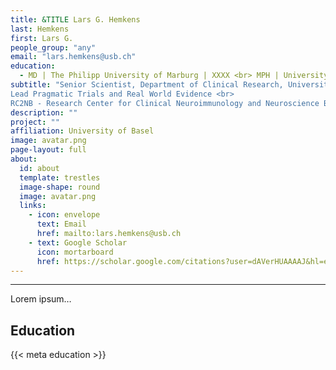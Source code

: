 ```yaml
---
title: &TITLE Lars G. Hemkens
last: Hemkens
first: Lars G.
people_group: "any"
email: "lars.hemkens@usb.ch"
education:
  - MD | The Philipp University of Marburg | XXXX <br> MPH | University of Düsseldorf | XXXX
subtitle: "Senior Scientist, Department of Clinical Research, University of Basel <br>
Lead Pragmatic Trials and Real World Evidence <br>
RC2NB - Research Center for Clinical Neuroimmunology and Neuroscience Basel"
description: ""
project: ""
affiliation: University of Basel
image: avatar.png
page-layout: full
about: 
  id: about
  template: trestles
  image-shape: round
  image: avatar.png
  links:
    - icon: envelope
      text: Email
      href: mailto:lars.hemkens@usb.ch 
    - text: Google Scholar
      icon: mortarboard 
      href: https://scholar.google.com/citations?user=dAVerHUAAAAJ&hl=en
---
```

<hr>
::: {#about}



Lorem ipsum...

## Education

{{< meta education >}}

:::
